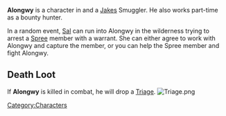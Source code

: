 {{Character
| race = Human
| location = Havaria - Murder Bay
| faction = jakes
| title = Smuggler
}}

{{quote|You have a feeling you once lost a job to this guy, but that might've been a different Alongwy. You hadn't heard he'd changed work.|Alongwy's Compendium Description}}'''Alongwy''' is a character in {{Gamename}} and a [[Jakes]] Smuggler. He also works part-time as a bounty hunter.


In a random event, [[Sal]] can run into Alongwy in the wilderness trying to arrest a [[Spree]] member with a warrant. She can either agree to work with Alongwy and capture the member, or you can help the Spree member and fight Alongwy.

== Death Loot ==
If '''Alongwy''' is killed in combat, he will drop a [[Triage]].
[[File:Triage.png|none|thumb]]
<br />
[[Category:Characters]]
